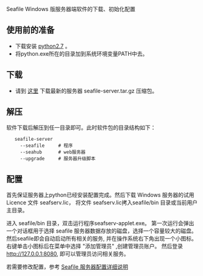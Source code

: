Seafile Windows 版服务器端软件的下载、初始化配置

== 使用前的准备 ==
* 下载安装 [http://www.python.org/download/releases/2.7/ python2.7] 。
* 将python.exe所在的目录加到系统环境变量PATH中去。

== 下载 ==
* 请到 [http://www.seafile.com/download 这里] 下载最新的服务器 seafile-server.tar.gz 压缩包。

== 解压 ==
软件下载后解压到任一目录即可。此时软件包的目录结构如下：

<pre>
   seafile-server
     --seafile     # 程序
     --seahub      # web服务器
     --upgrade     # 服务器升级脚本
</pre>

== 配置 ==
首先保证服务器上python已经安装配置完成。然后下载 Windows 服务器的试用 Licence 文件 seafserv.lic， 将文件 seafserv.lic拷入seafile/bin 目录或当前用户主目录。

进入 seafile/bin 目录，双击运行程序seafserv-applet.exe。 第一次运行会弹出一个对话框用于选择 seafile 服务器数据存放的磁盘，选择一个容量较大的磁盘。然后seafile即会自动启动所有相关的服务, 并在操作系统右下角出现一个小图标。右键单击小图标后在菜单中选择 "添加管理员" ,创建管理员账户。 然后登录 [http://127.0.0.1:8080 http://127.0.0.1:8080], 即可以管理员访问相关服务。

若需要修改配置，参考 [[Seafile 服务器配置详细说明|Seafile 服务器配置详细说明]]


